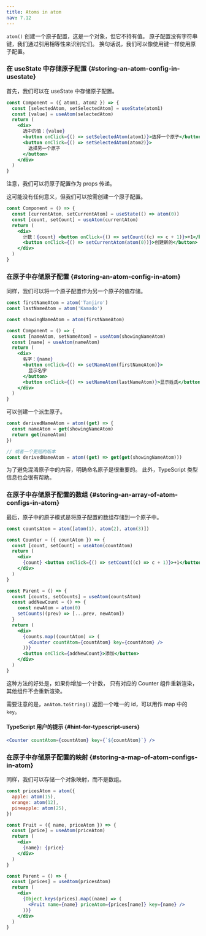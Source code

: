 ```yaml
---
title: Atoms in atom
nav: 7.12
---
```


`atom()` 创建一个原子配置，这是一个对象，但它不持有值。
原子配置没有字符串键，我们通过引用相等性来识别它们。
换句话说，我们可以像使用键一样使用原子配置。

### 在 useState 中存储原子配置 {#storing-an-atom-config-in-usestate}

首先，我们可以在 useState 中存储原子配置。

```jsx
const Component = ({ atom1, atom2 }) => {
  const [selectedAtom, setSelectedAtom] = useState(atom1)
  const [value] = useAtom(selectedAtom)
  return (
    <div>
      选中的值：{value}
      <button onClick={() => setSelectedAtom(atom1)}>选择一个原子</button>
      <button onClick={() => setSelectedAtom(atom2)}>
        选择另一个原子
      </button>
    </div>
  )
}
```

注意，我们可以将原子配置作为 props 传递。

这可能没有任何意义，但我们可以按需创建一个原子配置。

```jsx
const Component = () => {
  const [currentAtom, setCurrentAtom] = useState(() => atom(0))
  const [count, setCount] = useAtom(currentAtom)
  return (
    <div>
      计数：{count} <button onClick={() => setCount((c) => c + 1)}>+1</button>
      <button onClick={() => setCurrentAtom(atom(0))}>创建新的</button>
    </div>
  )
}
```

### 在原子中存储原子配置 {#storing-an-atom-config-in-atom}

同样，我们可以将一个原子配置作为另一个原子的值存储。

```jsx
const firstNameAtom = atom('Tanjiro')
const lastNameAtom = atom('Kamado')

const showingNameAtom = atom(firstNameAtom)

const Component = () => {
  const [nameAtom, setNameAtom] = useAtom(showingNameAtom)
  const [name] = useAtom(nameAtom)
  return (
    <div>
      名字：{name}
      <button onClick={() => setNameAtom(firstNameAtom)}>
        显示名字
      </button>
      <button onClick={() => setNameAtom(lastNameAtom)}>显示姓氏</button>
    </div>
  )
}
```

可以创建一个派生原子。

```js
const derivedNameAtom = atom((get) => {
  const nameAtom = get(showingNameAtom)
  return get(nameAtom)
})

// 或者一个更短的版本
const derivedNameAtom = atom((get) => get(get(showingNameAtom)))
```

为了避免混淆原子中的内容，明确命名原子是很重要的。
此外，TypeScript 类型信息也会很有帮助。

### 在原子中存储原子配置的数组 {#storing-an-array-of-atom-configs-in-atom}

最后，原子中的原子模式是将原子配置的数组存储到一个原子中。

```jsx
const countsAtom = atom([atom(1), atom(2), atom(3)])

const Counter = ({ countAtom }) => {
  const [count, setCount] = useAtom(countAtom)
  return (
    <div>
      {count} <button onClick={() => setCount((c) => c + 1)}>+1</button>
    </div>
  )
}

const Parent = () => {
  const [counts, setCounts] = useAtom(countsAtom)
  const addNewCount = () => {
    const newAtom = atom(0)
    setCounts((prev) => [...prev, newAtom])
  }
  return (
    <div>
      {counts.map((countAtom) => (
        <Counter countAtom={countAtom} key={countAtom} />
      ))}
      <button onClick={addNewCount}>添加</button>
    </div>
  )
}
```

这种方法的好处是，如果你增加一个计数，
只有对应的 Counter 组件重新渲染，其他组件不会重新渲染。

需要注意的是，`anAtom.toString()` 返回一个唯一的 id，可以用作 map 中的 `key`。

#### TypeScript 用户的提示 {#hint-for-typescript-users}

```jsx
<Counter countAtom={countAtom} key={`${countAtom}`} />
```

### 在原子中存储原子配置的映射 {#storing-a-map-of-atom-configs-in-atom}

同样，我们可以存储一个对象映射，而不是数组。

```jsx
const pricesAtom = atom({
  apple: atom(15),
  orange: atom(12),
  pineapple: atom(25),
})

const Fruit = ({ name, priceAtom }) => {
  const [price] = useAtom(priceAtom)
  return (
    <div>
      {name}: {price}
    </div>
  )
}

const Parent = () => {
  const [prices] = useAtom(pricesAtom)
  return (
    <div>
      {Object.keys(prices).map((name) => (
        <Fruit name={name} priceAtom={prices[name]} key={name} />
      ))}
    </div>
  )
}
```
